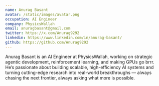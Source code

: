 ```yaml
---
name: Anurag Basant  
avatar: /static/images/avatar.png  
occupation: AI Engineer  
company: PhysicsWallah  
email: anuragbasant@gmail.com  
twitter: https://x.com/Anurag9292  
linkedin: https://www.linkedin.com/in/anurag-basant/  
github: https://github.com/Anurag9292  
---
```


Anurag Basant is an AI Engineer at PhysicsWallah, working on strategic agentic development, reinforcement learning, and making GPUs go brrr. He’s passionate about building scalable, high-efficiency AI systems and turning cutting-edge research into real-world breakthroughs — always chasing the next frontier, always asking what more is possible.
